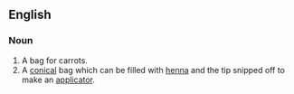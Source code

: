 ==English==

===Noun===
{{en-noun}}

# A bag for carrots.
# A [[conical]] bag which can be filled with [[henna]] and the tip snipped off to make an [[applicator]].